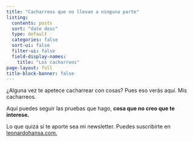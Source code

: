 ```yaml
---
title: "Cacharreos que no llevan a ninguna parte"
listing:
  contents: posts
  sort: "date desc"
  type: default
  categories: false
  sort-ui: false
  filter-ui: false
  field-display-names: 
    title: "Los cacharreos"
page-layout: full
title-block-banner: false
---
```


¿Alguna vez te apetece cacharrear con cosas? Pues eso verás aquí. Mis cacharreos. 

Aquí puedes seguir las pruebas que hago, **cosa que no creo que te interese.**

Lo que quizá sí te aporte sea mi newsletter. Puedes suscribirte en [leonardohansa.com.](https://leonardohansa.com)

